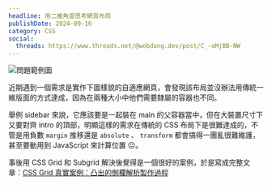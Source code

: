 ```yaml
---
headline: 用二維角度思考網頁布局
publishDate: 2024-09-16
category: CSS
social:
  threads: https://www.threads.net/@webdong.dev/post/C_-oMjBB-NW
---
```


![問題範例圖](problem-demo.webp)

近期遇到一個需求是實作下圖樣貌的自適應網頁，會發現該布局並沒辦法用傳統一維版面的方式達成，因為在兩種大小中他們需要隸屬的容器也不同。

舉例 sidebar 來說，它應該要是一起裝在 main 的父容器當中，但在大裝置尺寸下又要對齊 intro 的頂部，明顯這樣的需求在傳統的 CSS 布局下是很難達成的，不管是用負數 `margin` 推移還是 `absolute` 、 `transform` 都會搞得一團亂很難維護，甚至要動用到 JavaScript 來計算位置 😐。

事後用 CSS Grid 和 Subgrid 解決後覺得是一個很好的案例，於是寫成完整文章：[CSS Grid 真實案例：凸出的側欄解析製作過程](https://www.webdong.dev/post/real-use-case-of-css-grid-extended-sidebar/)
